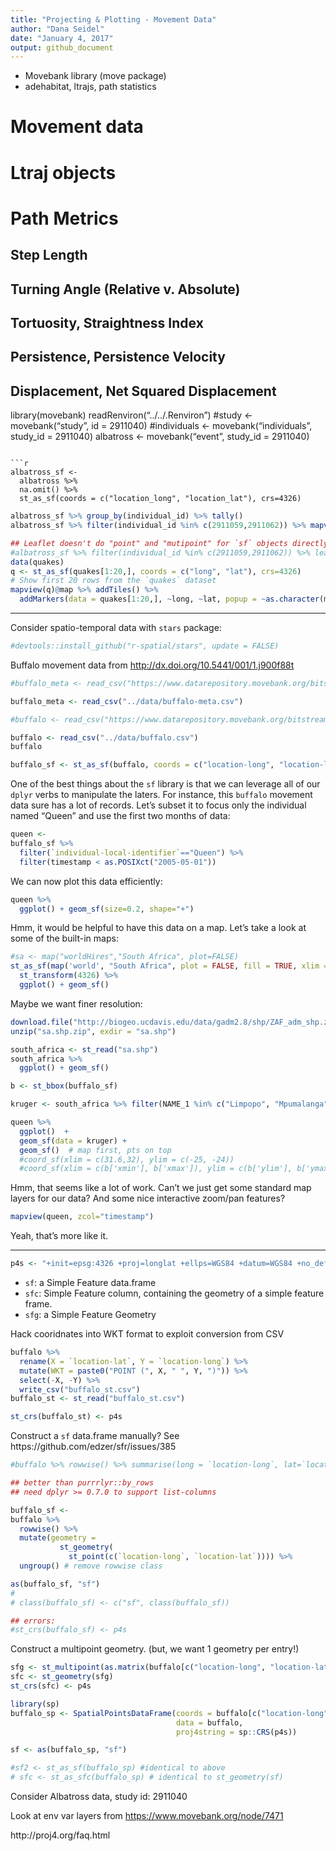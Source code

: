 ```yaml
---
title: "Projecting & Plotting - Movement Data"
author: "Dana Seidel"
date: "January 4, 2017"
output: github_document
---
```


- Movebank library (move package)
- adehabitat, ltrajs, path statistics

# Movement data

# Ltraj objects

# Path Metrics 
## Step Length
## Turning Angle (Relative v. Absolute)
## Tortuosity, Straightness Index
## Persistence, Persistence Velocity
## Displacement, Net Squared Displacement




library(movebank)
readRenviron("../../.Renviron")
#study <- movebank("study", id = 2911040)
#individuals <- movebank("individuals", study_id = 2911040)
albatross <- movebank("event", study_id = 2911040)
```

```r
albatross_sf <- 
  albatross %>%
  na.omit() %>%
  st_as_sf(coords = c("location_long", "location_lat"), crs=4326)
```

```r
albatross_sf %>% group_by(individual_id) %>% tally()
albatross_sf %>% filter(individual_id %in% c(2911059,2911062)) %>% mapview(zcol="individual_id")

```


```r
## Leaflet doesn't do "point" and "mutipoint" for `sf` objects directly, but we can combine leaflet and mapview
#albatross_sf %>% filter(individual_id %in% c(2911059,2911062)) %>% leaflet()
data(quakes)
q <- st_as_sf(quakes[1:20,], coords = c("long", "lat"), crs=4326)
# Show first 20 rows from the `quakes` dataset
mapview(q)@map %>% addTiles() %>%
  addMarkers(data = quakes[1:20,], ~long, ~lat, popup = ~as.character(mag), label = ~as.character(mag))
```



----


Consider spatio-temporal data with `stars` package: 

```r
#devtools::install_github("r-spatial/stars", update = FALSE)

```

Buffalo movement data from <http://dx.doi.org/10.5441/001/1.j900f88t>


```r
#buffalo_meta <- read_csv("https://www.datarepository.movebank.org/bitstream/handle/10255/move.611/Kruger%20African%20Buffalo%2c%20GPS%20tracking%2c%20South%20Africa-reference-data.csv")

buffalo_meta <- read_csv("../data/buffalo-meta.csv")
```

```r
#buffalo <- read_csv("https://www.datarepository.movebank.org/bitstream/handle/10255/move.610/Kruger%20African%20Buffalo%2c%20GPS%20tracking%2c%20South%20Africa.csv")

buffalo <- read_csv("../data/buffalo.csv")
buffalo
```

```r
buffalo_sf <- st_as_sf(buffalo, coords = c("location-long", "location-lat"), crs=4326)
```

One of the best things about the `sf` library is that we can leverage all of our `dplyr` verbs to manipulate the laters.  For instance, this `buffalo` movement data sure has a lot of records.  Let's subset it to focus only the individual named "Queen" and use the first two months of data:


```r
queen <-
buffalo_sf %>% 
  filter(`individual-local-identifier`=="Queen") %>%
  filter(timestamp < as.POSIXct("2005-05-01"))
```

We can now plot this data efficiently:

```r
queen %>%
  ggplot() + geom_sf(size=0.2, shape="+")
```

Hmm, it would be helpful to have this data on a map.  Let's take a look at some of the built-in maps:

```r
#sa <- map("worldHires","South Africa", plot=FALSE)
st_as_sf(map('world', "South Africa", plot = FALSE, fill = TRUE, xlim = c(14,35), ylim=c(-35,-20))) %>% 
  st_transform(4326) %>%
  ggplot() + geom_sf() 
```

Maybe we want finer resolution:

```r
download.file("http://biogeo.ucdavis.edu/data/gadm2.8/shp/ZAF_adm_shp.zip", "sa.shp.zip")
unzip("sa.shp.zip", exdir = "sa.shp")
```



```r
south_africa <- st_read("sa.shp")
south_africa %>% 
  ggplot() + geom_sf()
```

```r
b <- st_bbox(buffalo_sf)
```

```r
kruger <- south_africa %>% filter(NAME_1 %in% c("Limpopo", "Mpumalanga"))

queen %>%
  ggplot()  + 
  geom_sf(data = kruger) +
  geom_sf()  # map first, pts on top
  #coord_sf(xlim = c(31.6,32), ylim = c(-25, -24))
  #coord_sf(xlim = c(b['xmin'], b['xmax']), ylim = c(b['ylim'], b['ymax']))
```

Hmm, that seems like a lot of work.  Can't we just get some standard map layers for our data? And some nice interactive zoom/pan features?

```r
mapview(queen, zcol="timestamp")
```

Yeah, that's more like it.

----------


```r
p4s <- "+init=epsg:4326 +proj=longlat +ellps=WGS84 +datum=WGS84 +no_defs +towgs84=0,0,0"
```

- `sf`: a Simple Feature data.frame
- `sfc`: Simple Feature column, containing the geometry of a simple feature frame.
- `sfg`: a Simple Feature Geometry

Hack cooridnates into WKT format to exploit conversion from CSV

```r
buffalo %>%
  rename(X = `location-lat`, Y = `location-long`) %>%
  mutate(WKT = paste0("POINT (", X, " ", Y, ")")) %>%
  select(-X, -Y) %>%
  write_csv("buffalo_st.csv")
buffalo_st <- st_read("buffalo_st.csv")

st_crs(buffalo_st) <- p4s

```


Construct a `sf` data.frame manually? See https://github.com/edzer/sfr/issues/385

```r

#buffalo %>% rowwise() %>% summarise(long = `location-long`, lat=`location-lat`)

## better than purrrlyr::by_rows
## need dplyr >= 0.7.0 to support list-columns

buffalo_sf <-
buffalo %>%
  rowwise() %>%
  mutate(geometry = 
           st_geometry(
             st_point(c(`location-long`, `location-lat`)))) %>% 
  ungroup() # remove rowwise class

as(buffalo_sf, "sf")
# 
# class(buffalo_sf) <- c("sf", class(buffalo_sf))

## errors:
#st_crs(buffalo_sf) <- p4s
```

Construct a multipoint geometry. (but, we want 1 geometry per entry!)

```r
sfg <- st_multipoint(as.matrix(buffalo[c("location-long", "location-lat")]))
sfc <- st_geometry(sfg)
st_crs(sfc) <- p4s
```

```r
library(sp)
buffalo_sp <- SpatialPointsDataFrame(coords = buffalo[c("location-long", "location-lat")], 
                                     data = buffalo, 
                                     proj4string = sp::CRS(p4s))

sf <- as(buffalo_sp, "sf")

#sf2 <- st_as_sf(buffalo_sp) #identical to above
# sfc <- st_as_sfc(buffalo_sp) # identical to st_geometry(sf)
```

Consider Albatross data, study id: 2911040


Look at env var layers from <https://www.movebank.org/node/7471>

http://proj4.org/faq.html
